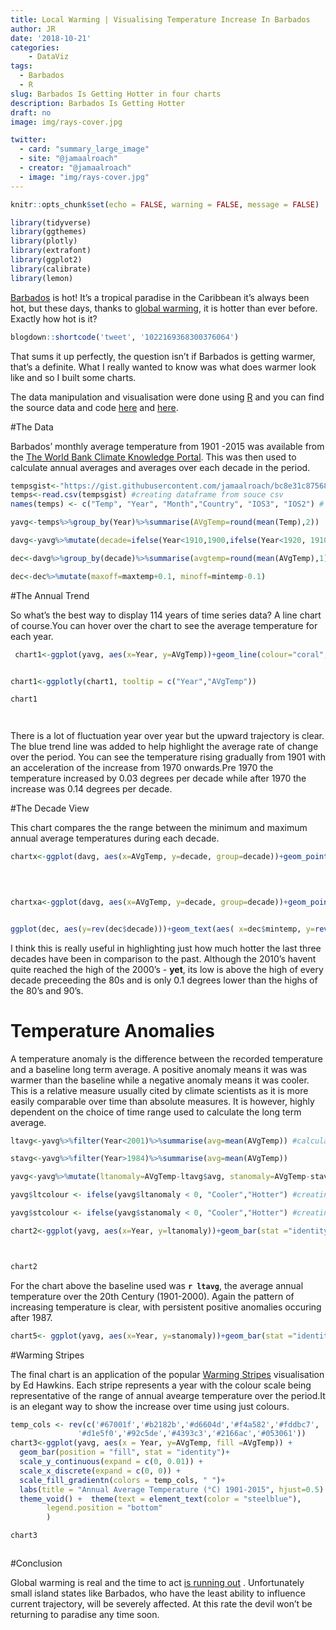 ```yaml
---
title: Local Warming | Visualising Temperature Increase In Barbados  
author: JR
date: '2018-10-21'
categories:
    - DataViz
tags:
  - Barbados
  - R
slug: Barbados Is Getting Hotter in four charts
description: Barbados Is Getting Hotter
draft: no
image: img/rays-cover.jpg

twitter:
  - card: "summary_large_image"
  - site: "@jamaalroach"
  - creator: "@jamaalroach"
  - image: "img/rays-cover.jpg"
---
```




```r
knitr::opts_chunk$set(echo = FALSE, warning = FALSE, message = FALSE)
```


```r
library(tidyverse)
library(ggthemes)
library(plotly)
library(extrafont)
library(ggplot2)
library(calibrate)
library(lemon)


```



[Barbados](https://www.visitbarbados.org/) is hot! It's a tropical paradise in the Caribbean it's always been hot, but these days, thanks to [global warming](https://www.nationalgeographic.com/environment/global-warming/global-warming-overview/?user.testname=none), it is hotter than ever before. Exactly how hot is it?

```r

blogdown::shortcode('tweet', '1022169368300376064')
```
That sums it up perfectly, the question isn't if Barbados is getting warmer, that's a  definite. What I really wanted to know was what does warmer look like and so I built some charts. 

The data manipulation and visualisation were done using [R](https://www.r-project.org/) and you can find the source data and code [here](https://gist.githubusercontent.com/jamaalroach/bc8e31c8756813ad485ec100d921dd25/raw/19d08c5a991afa9ad338ba0183fb6720faa9b5be/temp.csv) and [here](https://github.com/jamaalroach/jamaalroach.com2/blob/master/content/post/2018-10-21-test-2.Rmd).

#The Data

Barbados' monthly average temperature from 1901 -2015 was available from the [The World Bank Climate Knowledge Portal](http://sdwebx.worldbank.org/climateportal/index.cfm?page=country_historical_climate&ThisRegion=Latin%20America&ThisCcode=BRB). This was then used to calculate annual averages and averages over each decade in the period.

```r
tempsgist<-"https://gist.githubusercontent.com/jamaalroach/bc8e31c8756813ad485ec100d921dd25/raw/19d08c5a991afa9ad338ba0183fb6720faa9b5be/temp.csv"
temps<-read.csv(tempsgist) #creating dataframe from souce csv
names(temps) <- c("Temp", "Year", "Month","Country", "IOS3", "IOS2") # renaming dataframe columns

yavg<-temps%>%group_by(Year)%>%summarise(AVgTemp=round(mean(Temp),2))  # dataframe with annual average temperatures

davg<-yavg%>%mutate(decade=ifelse(Year<1910,1900,ifelse(Year<1920, 1910,ifelse(Year<1930,1920,ifelse(Year<1940,1930, ifelse(Year<1950,1940, ifelse(Year<1960,1950,ifelse(Year<1970,1960,ifelse(Year<1980,1970,ifelse(Year<1990,1980,ifelse(Year<2000,1990,ifelse(Year<2010,2000,2010)))))))))))) #dataframe with grouping by decades

dec<-davg%>%group_by(decade)%>%summarise(avgtemp=round(mean(AVgTemp),1), maxtemp=round(max(AVgTemp),1), mintemp=round(min(AVgTemp),1)) #calculating maximum, average and and minimum temperature by decade

dec<-dec%>%mutate(maxoff=maxtemp+0.1, minoff=mintemp-0.1)

```


#The Annual Trend


So what's the best way to display 114 years of time series data? A line chart of course.You can hover over the chart to see the average temperature for each year.



```r
 chart1<-ggplot(yavg, aes(x=Year, y=AVgTemp))+geom_line(colour="coral", size=0.6)+theme(panel.grid = element_line(colour = "white"))+theme(axis.title.x = element_blank(), axis.ticks = element_line(color = "white"), axis.text = element_text(colour="gray59"))+geom_smooth()+theme(panel.background=element_rect(fill= "white"), plot.background = element_rect(fill="white"))+ggtitle("Annual Average Temperature (°C)")+theme(plot.title =  element_text(color="gray59", hjust = -.5))+theme(panel.grid.major.x= element_blank(), panel.grid.major.y = element_line(colour = "gray89", linetype = 3), axis.title.y = element_blank())


chart1<-ggplotly(chart1, tooltip = c("Year","AVgTemp"))

chart1




```


There is a lot of fluctuation year over year but the upward trajectory is clear. The blue trend line was added to help highlight the average rate of change over the period. You can see the temperature rising gradually from 1901 with an acceleration of the increase from 1970 onwards.Pre 1970 the temperature increased by 0.03 degrees per decade while after 1970 the increase was 0.14 degrees per decade.





#The Decade View

This chart compares the the range between the minimum and maximum annual average temperatures during each decade. 









```r
chartx<-ggplot(davg, aes(x=AVgTemp, y=decade, group=decade))+geom_point(aes(color=AVgTemp),pch=15, size=5)+scale_colour_gradient(low="steelblue",high="coral")     +scale_y_continuous(trans = "reverse", labels=davg$decade, breaks = davg$decade)+theme(panel.background = element_rect(fill = "black"), panel.grid.minor = element_line(colour = "black", linetype = 3), panel.grid.major = element_line(colour = "black", linetype = 3))+theme(axis.text.x = element_blank(), axis.ticks = element_blank(),axis.title = element_blank(), legend.position = "top", legend.direction = "horizontal", legend.title = element_text(colour = "black"), legend.background = element_rect(fill = "black"), legend.text = element_text(colour = "white"))+ggtitle("Annual Average Temperature In Decades")+geom_hline(yintercept = c(1895,1905,1915,1925,1935,1945,1955,1965,1975,1985,1995,2005,2015), linetype=3, colour="gray60")+theme(plot.background = element_rect(fill="black"), axis.text.y = element_text(colour="white"),plot.title = element_text(colour = "white", hjust = 0.5))

 
 
```



```r
chartxa<-ggplot(davg, aes(x=AVgTemp, y=decade, group=decade))+geom_point(aes(color=AVgTemp),pch=15, size=5)+scale_colour_gradient(low="steelblue",high="coral")     +scale_y_continuous(trans = "reverse", labels=davg$decade, breaks = davg$decade)+theme(panel.background = element_rect(fill = "white"), panel.grid.minor = element_line(colour = "white", linetype = 3), panel.grid.major = element_line(colour = "white",linetype = 3))+theme (axis.text.x = element_blank(), axis.ticks = element_blank(),axis.title = element_blank(), legend.position = "top", legend.title = element_text(colour = "white"), legend.direction = "horizontal")+ggtitle("Annual Average Temperature In Decades" )+geom_hline(yintercept = c(1895,1905,1915,1925,1935,1945,1955,1965,1975,1985,1995,2005,2015), linetype=3, colour="black")+theme(plot.title = element_text( hjust = 0.5))


```



```r

```


```r
ggplot(dec, aes(y=rev(dec$decade)))+geom_text(aes( x=dec$mintemp, y=rev(dec$decade), label=dec$decade, hjust=1.40, ))+geom_point(aes(x=dec$mintemp, colour="steelblue", size=1))+geom_point(aes(x=dec$maxtemp, colour="firebrick1", size=1))+geom_segment(x=dec$mintemp, xend=dec$maxtemp, y=rev(dec$decade), yend=rev(dec$decade), colour="gray")+theme(legend.position = "none", panel.background = element_rect(fill="white"), axis.title.y=element_blank(),axis.text.y=element_blank(),axis.ticks.y=element_blank())+ggtitle("Decade Min-Max Range - Average Annual Temperature (°C)")+theme(plot.title = element_text(colour = "gray59", hjust = .5), axis.text.x = element_text(colour = "gray59"), axis.ticks.x = element_blank(),axis.title.x = element_blank(), axis.line.x = element_line(colour = "gray59"))+coord_capped_cart(xlim = c(25.3,27.45))
```




I think this is really useful in highlighting just how much hotter the last three decades have been in comparison to the past. Although the 2010's havent quite reached the high of the 2000's - **yet**, its low is above the high of every decade preceeding the 80s and is only 0.1 degrees lower than the highs of the 80's and 90's.  






# Temperature Anomalies

A temperature anomaly is the difference between the recorded temperature and a baseline long term average. A positive anomaly means it was was warmer than the baseline while a negative anomaly means it was cooler. This is a relative measure usually cited by climate scientists as it is more easily comparable over time than absolute measures. It is however, highly dependent on the choice of time range used to calculate the long term average.


```r
ltavg<-yavg%>%filter(Year<2001)%>%summarise(avg=mean(AVgTemp)) #calculating 100 YEAR long term average using years 1901-2000
```


 



```r


stavg<-yavg%>%filter(Year>1984)%>%summarise(avg=mean(AVgTemp))

yavg<-yavg%>%mutate(ltanomaly=AVgTemp-ltavg$avg, stanomaly=AVgTemp-stavg$avg) 

yavg$ltcolour <- ifelse(yavg$ltanomaly < 0, "Cooler","Hotter") #creating variable used to assign colour for plotting in long term average chart

yavg$stcolour <- ifelse(yavg$stanomaly < 0, "Cooler","Hotter") #creating variable used to assign colour for plotting in short term average chart

chart2<-ggplot(yavg, aes(x=Year, y=ltanomaly))+geom_bar(stat ="identity",aes(fill=ltcolour))+scale_fill_manual(values=c(Hotter="firebrick1",Cooler="steelblue"))+theme(legend.title=element_blank(), legend.position="none")+theme(panel.background=element_rect(fill= "white"), plot.background = element_rect(fill="white"))+theme(axis.title.x = element_blank(), axis.ticks = element_line(color = "white"), axis.text = element_text(colour = "gray59"),panel.grid.major.x= element_blank(), panel.grid.major.y = element_line(colour = "gray89", linetype = 1))+ggtitle("Temperature Anomaly(°C)")+theme(plot.title = element_text(color = "gray59", hjust = 0.5), axis.title.y = element_blank())



chart2

```

For the chart above the baseline used was **`r ltavg`**, the average annual temperature over the 20th Century (1901-2000). Again the pattern of increasing temperature is clear, with persistent positive anomalies occuring after 1987. 

```r


chart5<- ggplot(yavg, aes(x=Year, y=stanomaly))+geom_bar(stat ="identity",aes(fill=stcolour))+scale_fill_manual(values=c(Hotter="firebrick1",Cooler="steelblue"))+labs(y="Temperature Anomaly (°C)")+theme_fivethirtyeight()+  theme(legend.title=element_blank(), legend.position="none")+theme(panel.grid.major = element_blank(), panel.grid.minor = element_blank())+theme(plot.title = element_text(color = "gray", face="bold"))


```












#Warming Stripes 

The final chart is an application of the  popular [Warming Stripes](http://www.climate-lab-book.ac.uk/2018/warming-stripes/) visualisation by Ed Hawkins.
Each stripe represents a year with the colour scale being representative of the range of annual avearge temperature over the period.It is an elegant way to show the  increase over time using just colours.


```r
temp_cols <- rev(c('#67001f','#b2182b','#d6604d','#f4a582','#fddbc7',
               '#d1e5f0','#92c5de','#4393c3','#2166ac','#053061'))
chart3<-ggplot(yavg, aes(x = Year, y=AVgTemp, fill =AVgTemp)) +
  geom_bar(position = "fill", stat = "identity")+
  scale_y_continuous(expand = c(0, 0.01)) +
  scale_x_discrete(expand = c(0, 0)) +
  scale_fill_gradientn(colors = temp_cols, " ")+
  labs(title = "Annual Average Temperature (°C) 1901-2015", hjust=0.5) +
  theme_void() +  theme(text = element_text(color = "steelblue"),
        legend.position = "bottom"
        )

chart3



```



#Conclusion

Global warming is real and the time to act [is running out](https://www.un.org/sg/en/content/sg/statement/2018-10-08/statement-secretary-general-ipcc-special-report-global-warming-15-%C2%BAc) . Unfortunately small island states like Barbados, who have the least ability to influence current trajectory, will be severely affected. At this rate the devil won't be returning to paradise any time soon.






